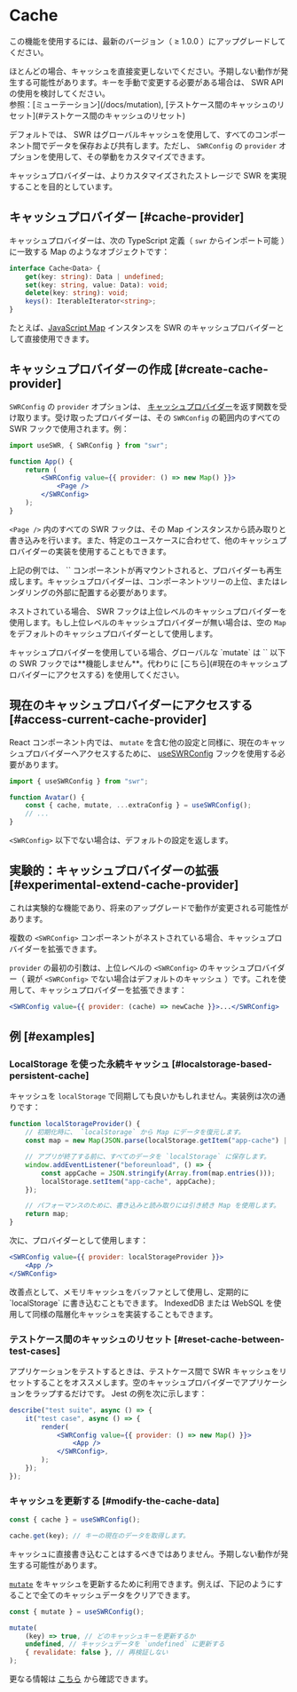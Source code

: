 
# Cache

<Callout>この機能を使用するには、最新のバージョン（ ≥ 1.0.0 ）にアップグレードしてください。</Callout>

<Callout emoji="⚠️">
    ほとんどの場合、キャッシュを直接変更しないでください。予期しない動作が発生する可能性があります。キーを手動で変更する必要がある場合は、 SWR API
    の使用を検討してください。
    <br />
    参照：[ミューテーション](/docs/mutation), [テストケース間のキャッシュのリセット](#テストケース間のキャッシュのリセット)
</Callout>

デフォルトでは、 SWR はグローバルキャッシュを使用して、すべてのコンポーネント間でデータを保存および共有します。ただし、 `SWRConfig` の `provider` オプションを使用して、その挙動をカスタマイズできます。

キャッシュプロバイダーは、よりカスタマイズされたストレージで SWR を実現することを目的としています。

## キャッシュプロバイダー [#cache-provider]

キャッシュプロバイダーは、次の TypeScript 定義（ `swr` からインポート可能 ）に一致する Map のようなオブジェクトです：

```typescript
interface Cache<Data> {
    get(key: string): Data | undefined;
    set(key: string, value: Data): void;
    delete(key: string): void;
    keys(): IterableIterator<string>;
}
```

たとえば、[JavaScript Map](https://developer.mozilla.org/ja/docs/Web/JavaScript/Reference/Global_Objects/Map) インスタンスを SWR のキャッシュプロバイダーとして直接使用できます。

## キャッシュプロバイダーの作成 [#create-cache-provider]

`SWRConfig` の `provider` オプションは、 [キャッシュプロバイダー](#キャッシュプロバイダー)を返す関数を受け取ります。受け取ったプロバイダーは、その `SWRConfig` の範囲内のすべての SWR フックで使用されます。例：

```jsx
import useSWR, { SWRConfig } from "swr";

function App() {
    return (
        <SWRConfig value={{ provider: () => new Map() }}>
            <Page />
        </SWRConfig>
    );
}
```

`<Page />` 内のすべての SWR フックは、その Map インスタンスから読み取りと書き込みを行います。また、特定のユースケースに合わせて、他のキャッシュプロバイダーの実装を使用することもできます。

<Callout>
    上記の例では、 `<App />`
    コンポーネントが再マウントされると、プロバイダーも再生成します。キャッシュプロバイダーは、コンポーネントツリーの上位、またはレンダリングの外部に配置する必要があります。
</Callout>


<div className="my-8">
    <Cache />
</div>

ネストされている場合、 SWR フックは上位レベルのキャッシュプロバイダーを使用します。もし上位レベルのキャッシュプロバイダーが無い場合は、空の `Map` をデフォルトのキャッシュプロバイダーとして使用します。

<Callout emoji="⚠️">
    キャッシュプロバイダーを使用している場合、グローバルな `mutate` は `<SWRConfig />` 以下の SWR フックでは**機能しません**。代わりに
    [こちら](#現在のキャッシュプロバイダーにアクセスする) を使用してください。
</Callout>

## 現在のキャッシュプロバイダーにアクセスする [#access-current-cache-provider]

React コンポーネント内では、 `mutate` を含む他の設定と同様に、現在のキャッシュプロバイダーへアクセスするために、 [useSWRConfig](/docs/global-configuration#グローバル設定へアクセス) フックを使用する必要があります。

```jsx
import { useSWRConfig } from "swr";

function Avatar() {
    const { cache, mutate, ...extraConfig } = useSWRConfig();
    // ...
}
```

`<SWRConfig>` 以下でない場合は、デフォルトの設定を返します。

## 実験的：キャッシュプロバイダーの拡張 [#experimental-extend-cache-provider]

<Callout emoji="🧪">これは実験的な機能であり、将来のアップグレードで動作が変更される可能性があります。</Callout>

複数の `<SWRConfig>` コンポーネントがネストされている場合、キャッシュプロバイダーを拡張できます。

`provider` の最初の引数は、上位レベルの `<SWRConfig>` のキャッシュプロバイダー（ 親が `<SWRConfig>` でない場合はデフォルトのキャッシュ ）です。これを使用して、キャッシュプロバイダーを拡張できます：

```jsx
<SWRConfig value={{ provider: (cache) => newCache }}>...</SWRConfig>
```

## 例 [#examples]

### LocalStorage を使った永続キャッシュ [#localstorage-based-persistent-cache]

キャッシュを `localStorage` で同期しても良いかもしれません。実装例は次の通りです：

```jsx
function localStorageProvider() {
    // 初期化時に、 `localStorage` から Map にデータを復元します。
    const map = new Map(JSON.parse(localStorage.getItem("app-cache") || "[]"));

    // アプリが終了する前に、すべてのデータを `localStorage` に保存します。
    window.addEventListener("beforeunload", () => {
        const appCache = JSON.stringify(Array.from(map.entries()));
        localStorage.setItem("app-cache", appCache);
    });

    // パフォーマンスのために、書き込みと読み取りには引き続き Map を使用します。
    return map;
}
```

次に、プロバイダーとして使用します：

```jsx
<SWRConfig value={{ provider: localStorageProvider }}>
    <App />
</SWRConfig>
```

<Callout>
    改善点として、メモリキャッシュをバッファとして使用し、定期的に `localStorage` に書き込むこともできます。 IndexedDB または WebSQL
    を使用して同様の階層化キャッシュを実装することもできます。
</Callout>

### テストケース間のキャッシュのリセット [#reset-cache-between-test-cases]

アプリケーションをテストするときは、テストケース間で SWR キャッシュをリセットすることをオススメします。空のキャッシュプロバイダーでアプリケーションをラップするだけです。 Jest の例を次に示します：

```jsx
describe("test suite", async () => {
    it("test case", async () => {
        render(
            <SWRConfig value={{ provider: () => new Map() }}>
                <App />
            </SWRConfig>,
        );
    });
});
```

### キャッシュを更新する [#modify-the-cache-data]

```jsx
const { cache } = useSWRConfig();

cache.get(key); // キーの現在のデータを取得します。
```

<Callout emoji="🚨" type="error">
    キャッシュに直接書き込むことはするべきではありません。予期しない動作が発生する可能性があります。
</Callout>

[`mutate`](/docs/mutation) をキャッシュを更新するために利用できます。例えば、下記のようにすることで全てのキャッシュデータをクリアできます。

```jsx
const { mutate } = useSWRConfig();

mutate(
    (key) => true, // どのキャッシュキーを更新するか
    undefined, // キャッシュデータを `undefined` に更新する
    { revalidate: false }, // 再検証しない
);
```

更なる情報は [こちら](/docs/arguments#multiple-arguments) から確認できます。
